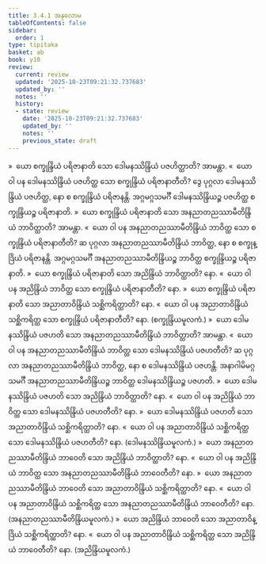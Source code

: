 ```yaml
---
title: 3.4.1 အနုလောမ
tableOfContents: false
sidebar:
  order: 1
type: tipitaka
basket: ab
book: y10
review:
  current: review
  updated: '2025-10-23T09:21:32.737683'
  updated_by: ''
  notes: ''
  history:
  - state: review
    date: '2025-10-23T09:21:32.737683'
    updated_by: ''
    notes: ''
    previous_state: draft
---
```



<ReviewStatus review={frontmatter.review} showDetails={true} />

<HypothesisAnnotation frontmatter={frontmatter} />

<DynamicBreadcrumb />

<Division number="459" book="y10" e="ch" v="35" p="319">

<Paragraph number="4215" book="y10">
»  ယော စက္ခုန္ဒြိယံ ပရိဇာနာတိ သော ဒေါမနဿိန္ဒြိယံ ပဇဟိတ္ထာတိ? အာမန္တာ.
</Paragraph>

<Paragraph number="4216" book="y10">
«  ယော ဝါ ပန ဒေါမနဿိန္ဒြိယံ ပဇဟိတ္ထ သော စက္ခုန္ဒြိယံ ပရိဇာနာတီတိ?
</Paragraph>

<Paragraph number="4217" book="y10">
ဒွေ ပုဂ္ဂလာ ဒေါမနဿိန္ဒြိယံ ပဇဟိတ္ထ, နော စ စက္ခုန္ဒြိယံ ပရိဇာနန္တိ. အဂ္ဂမဂ္ဂသမင်္ဂီ ဒေါမနဿိန္ဒြိယဉ္စ ပဇဟိတ္ထ စက္ခုန္ဒြိယဉ္စ ပရိဇာနာတိ.
</Paragraph>

<Paragraph number="4218" book="y10">
»  ယော စက္ခုန္ဒြိယံ ပရိဇာနာတိ သော အနညာတညဿာမီတိန္ဒြိယံ ဘာဝိတ္ထာတိ? အာမန္တာ.
</Paragraph>

<Paragraph number="4219" book="y10">
«  ယော ဝါ ပန အနညာတညဿာမီတိန္ဒြိယံ ဘာဝိတ္ထ သော စက္ခုန္ဒြိယံ ပရိဇာနာတီတိ?
</Paragraph>

<Paragraph number="4220" book="y10">
ဆ ပုဂ္ဂလာ အနညာတညဿာမီတိန္ဒြိယံ ဘာဝိတ္ထ, နော စ စက္ခုန္ဒြိယံ ပရိဇာနန္တိ. အဂ္ဂမဂ္ဂသမင်္ဂီ အနညာတညဿာမီတိန္ဒြိယဉ္စ ဘာဝိတ္ထ စက္ခုန္ဒြိယဉ္စ ပရိဇာနာတိ.
</Paragraph>

<Paragraph number="4221" book="y10">
»  ယော စက္ခုန္ဒြိယံ ပရိဇာနာတိ သော အညိန္ဒြိယံ ဘာဝိတ္ထာတိ? နော.
</Paragraph>

<Paragraph number="4222" book="y10">
«  ယော ဝါ ပန အညိန္ဒြိယံ ဘာဝိတ္ထ သော စက္ခုန္ဒြိယံ ပရိဇာနာတီတိ? နော.
</Paragraph>

<Paragraph number="4223" book="y10">
»  ယော စက္ခုန္ဒြိယံ ပရိဇာနာတိ သော အညာတာဝိန္ဒြိယံ သစ္ဆိကရိတ္ထာတိ? နော.
</Paragraph>

<Paragraph number="4224" book="y10">
«  ယော ဝါ ပန အညာတာဝိန္ဒြိယံ သစ္ဆိကရိတ္ထ သော စက္ခုန္ဒြိယံ ပရိဇာနာတီတိ? နော. (စက္ခုန္ဒြိယမူလကံ.)
</Paragraph>

</Division>
<Division number="460" book="y10" e="ch" v="35" p="319">

<Paragraph number="4225" book="y10">
»  ယော ဒေါမနဿိန္ဒြိယံ ပဇဟတိ သော အနညာတညဿာမီတိန္ဒြိယံ ဘာဝိတ္ထာတိ? အာမန္တာ.
</Paragraph>

<Paragraph number="4226" book="y10">
«  ယော ဝါ ပန အနညာတညဿာမီတိန္ဒြိယံ ဘာဝိတ္ထ သော ဒေါမနဿိန္ဒြိယံ ပဇဟတီတိ?
</Paragraph>

<Paragraph number="4227" book="y10">
ဆ ပုဂ္ဂလာ အနညာတညဿာမီတိန္ဒြိယံ ဘာဝိတ္ထ, နော စ ဒေါမနဿိန္ဒြိယံ ပဇဟန္တိ. အနာဂါမိမဂ္ဂသမင်္ဂီ အနညာတညဿာမီတိန္ဒြိယဉ္စ ဘာဝိတ္ထ ဒေါမနဿိန္ဒြိယဉ္စ ပဇဟတိ.
</Paragraph>

<Paragraph number="4228" book="y10">
»  ယော ဒေါမနဿိန္ဒြိယံ ပဇဟတိ သော အညိန္ဒြိယံ ဘာဝိတ္ထာတိ? နော.
</Paragraph>

<Paragraph number="4229" book="y10">
«  ယော ဝါ ပန အညိန္ဒြိယံ ဘာဝိတ္ထ သော ဒေါမနဿိန္ဒြိယံ ပဇဟတီတိ? နော.
</Paragraph>

<Paragraph number="4230" book="y10">
»  ယော ဒေါမနဿိန္ဒြိယံ ပဇဟတိ သော အညာတာဝိန္ဒြိယံ သစ္ဆိကရိတ္ထာတိ? နော.
</Paragraph>

<Paragraph number="4231" book="y10">
«  ယော ဝါ ပန အညာတာဝိန္ဒြိယံ သစ္ဆိကရိတ္ထ သော ဒေါမနဿိန္ဒြိယံ ပဇဟတီတိ? နော. (ဒေါမနဿိန္ဒြိယမူလကံ.)
</Paragraph>

</Division>
<Division number="461" book="y10" e="ch" v="35" p="320">

<Paragraph number="4232" book="y10">
»  ယော အနညာတညဿာမီတိန္ဒြိယံ ဘာဝေတိ သော အညိန္ဒြိယံ ဘာဝိတ္ထာတိ? နော.
</Paragraph>

<Paragraph number="4233" book="y10">
«  ယော ဝါ ပန အညိန္ဒြိယံ ဘာဝိတ္ထ သော အနညာတညဿာမီတိန္ဒြိယံ ဘာဝေတီတိ? နော.
</Paragraph>

<Paragraph number="4234" book="y10">
»  ယော အနညာတညဿာမီတိန္ဒြိယံ ဘာဝေတိ သော အညာတာဝိန္ဒြိယံ သစ္ဆိကရိတ္ထာတိ? နော.
</Paragraph>

<Paragraph number="4235" book="y10">
«  ယော ဝါ ပန အညာတာဝိန္ဒြိယံ သစ္ဆိကရိတ္ထ သော အနညာတညဿာမီတိန္ဒြိယံ ဘာဝေတီတိ? နော. (အနညာတညဿာမီတိန္ဒြိယမူလကံ.)
</Paragraph>

</Division>
<Division number="462" book="y10" e="ch" v="35" p="320">

<Paragraph number="4236" book="y10">
»  ယော အညိန္ဒြိယံ ဘာဝေတိ သော အညာတာဝိန္ဒြိယံ သစ္ဆိကရိတ္ထာတိ? နော.
</Paragraph>

<Paragraph number="4237" book="y10">
«  ယော ဝါ ပန အညာတာဝိန္ဒြိယံ သစ္ဆိကရိတ္ထ သော အညိန္ဒြိယံ ဘာဝေတီတိ? နော. (အညိန္ဒြိယမူလကံ.)
</Paragraph>
</Division>